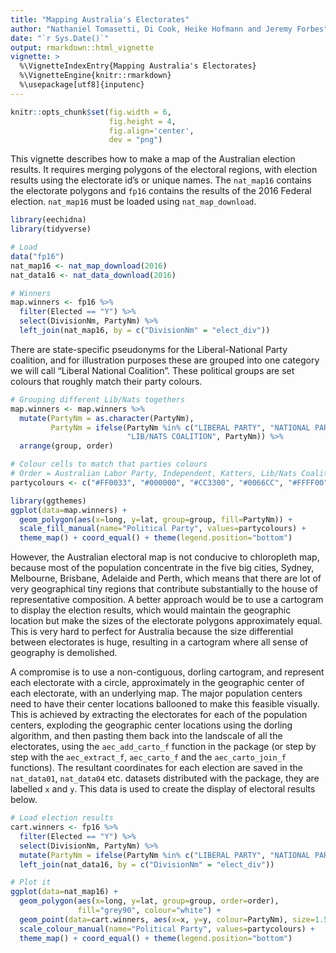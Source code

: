 ```yaml
---
title: "Mapping Australia's Electorates"
author: "Nathaniel Tomasetti, Di Cook, Heike Hofmann and Jeremy Forbes"
date: "`r Sys.Date()`"
output: rmarkdown::html_vignette
vignette: >
  %\VignetteIndexEntry{Mapping Australia's Electorates}
  %\VignetteEngine{knitr::rmarkdown}
  %\usepackage[utf8]{inputenc}
---
```


```r
knitr::opts_chunk$set(fig.width = 6,
                      fig.height = 4,
                      fig.align='center',
                      dev = "png")
```

This vignette describes how to make a map of the Australian election results. It requires merging polygons of the electoral regions, with election results using the electorate id's or unique names. The `nat_map16` contains the electorate polygons and `fp16` contains the results of the 2016 Federal election. `nat_map16` must be loaded using `nat_map_download`.

```r
library(eechidna)
library(tidyverse)

# Load
data("fp16")
nat_map16 <- nat_map_download(2016)
nat_data16 <- nat_data_download(2016)

# Winners
map.winners <- fp16 %>% 
  filter(Elected == "Y") %>% 
  select(DivisionNm, PartyNm) %>% 
  left_join(nat_map16, by = c("DivisionNm" = "elect_div"))
```

There are state-specific pseudonyms for the Liberal-National Party coalition, and for illustration purposes these are grouped into one category we will call "Liberal National Coalition". These political groups are set colours that roughly match their party colours.

```r
# Grouping different Lib/Nats togethers
map.winners <- map.winners %>% 
  mutate(PartyNm = as.character(PartyNm),
         PartyNm = ifelse(PartyNm %in% c("LIBERAL PARTY", "NATIONAL PARTY"), 
                          "LIB/NATS COALITION", PartyNm)) %>% 
  arrange(group, order)

# Colour cells to match that parties colours
# Order = Australian Labor Party, Independent, Katters, Lib/Nats Coalition, Palmer, The Greens
partycolours <- c("#FF0033", "#000000", "#CC3300", "#0066CC", "#FFFF00", "#009900")
```

```r
library(ggthemes)
ggplot(data=map.winners) + 
  geom_polygon(aes(x=long, y=lat, group=group, fill=PartyNm)) +
  scale_fill_manual(name="Political Party", values=partycolours) +
  theme_map() + coord_equal() + theme(legend.position="bottom")
```

However, the Australian electoral map is not conducive to chloropleth map, because most of the population concentrate in the five big cities, Sydney, Melbourne, Brisbane, Adelaide and Perth, which means that there are lot of very geographical tiny regions that contribute substantially to the house of representative composition.  A better approach would be to use a cartogram to display the election results, which would maintain the geographic location but make the sizes of the electorate polygons approximately equal. This is very hard to perfect for Australia because the size differential between electorates is huge, resulting in a cartogram where all sense of geography is demolished. 

A compromise is to use a non-contiguous, dorling cartogram, and represent each electorate with a circle, approximately in the geographic center of each electorate, with an underlying map. The major population centers need to have their center locations ballooned to make this feasible visually. This is achieved by extracting the electorates for each of the population centers, exploding the geographic center locations using the dorling algorithm, and then pasting them back into the landscale of all the electorates, using the `aec_add_carto_f` function in the package (or step by step with the `aec_extract_f`, `aec_carto_f` and the `aec_carto_join_f` functions). The resultant coordinates for each election are saved in the `nat_data01`, `nat_data04` etc. datasets distributed with the package, they are labelled `x` and `y`. This data is used to create the display of electoral results below.

```r
# Load election results
cart.winners <- fp16 %>% 
  filter(Elected == "Y") %>% 
  select(DivisionNm, PartyNm) %>% 
  mutate(PartyNm = ifelse(PartyNm %in% c("LIBERAL PARTY", "NATIONAL PARTY"), "LIB/NATS COALITION", PartyNm)) %>% 
  left_join(nat_data16, by = c("DivisionNm" = "elect_div"))

# Plot it
ggplot(data=nat_map16) +
  geom_polygon(aes(x=long, y=lat, group=group, order=order),
               fill="grey90", colour="white") +
  geom_point(data=cart.winners, aes(x=x, y=y, colour=PartyNm), size=1.5, alpha=0.8) +
  scale_colour_manual(name="Political Party", values=partycolours) +
  theme_map() + coord_equal() + theme(legend.position="bottom")
```


